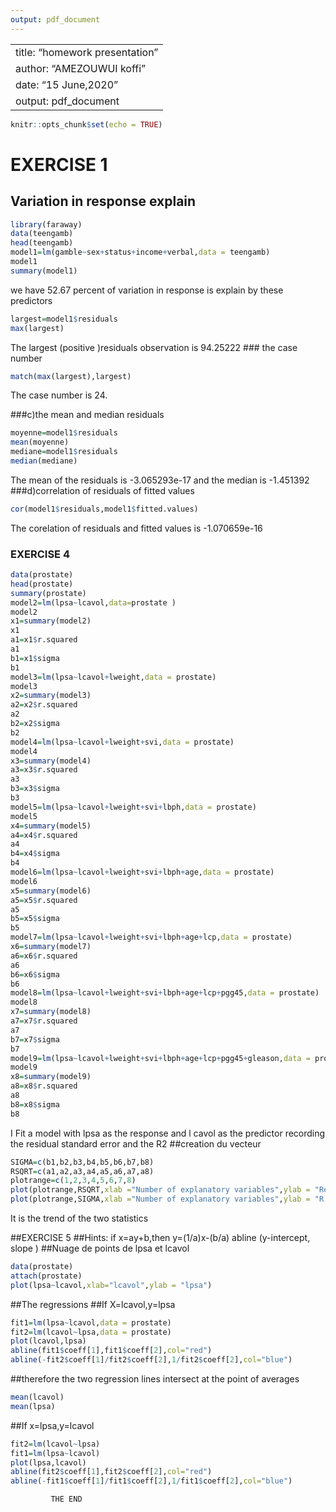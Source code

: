 ```yaml
---
output: pdf_document
---
```

---
title: "homework presentation"
author: "AMEZOUWUI koffi"
date: "15 June,2020"
output: pdf_document
---
```r
knitr::opts_chunk$set(echo = TRUE)
```

# EXERCISE 1
## Variation in response explain 
```r
library(faraway)
data(teengamb)
head(teengamb)
model1=lm(gamble~sex+status+income+verbal,data = teengamb)
model1
summary(model1)
```
we have 52.67 percent of variation in response is explain by these predictors

```r
largest=model1$residuals
max(largest)
```
The largest (positive )residuals observation is 94.25222
### the case number
```r
match(max(largest),largest)
```
The case number is 24.

###c)the mean and median residuals
```r
moyenne=model1$residuals
mean(moyenne)
mediane=model1$residuals
median(mediane)
```
The mean of the residuals is -3.065293e-17 and the median is -1.451392
###d)correlation of residuals of fitted values
```r
cor(model1$residuals,model1$fitted.values)
```
The corelation of residuals and fitted values is -1.070659e-16

### EXERCISE 4
```r
data(prostate)
head(prostate)
summary(prostate)
model2=lm(lpsa~lcavol,data=prostate )
model2
x1=summary(model2)
x1
a1=x1$r.squared
a1
b1=x1$sigma
b1
model3=lm(lpsa~lcavol+lweight,data = prostate)
model3
x2=summary(model3)
a2=x2$r.squared
a2
b2=x2$sigma
b2
model4=lm(lpsa~lcavol+lweight+svi,data = prostate)
model4
x3=summary(model4)
a3=x3$r.squared
a3
b3=x3$sigma
b3
model5=lm(lpsa~lcavol+lweight+svi+lbph,data = prostate)
model5
x4=summary(model5)
a4=x4$r.squared
a4
b4=x4$sigma
b4
model6=lm(lpsa~lcavol+lweight+svi+lbph+age,data = prostate)
model6
x5=summary(model6)
a5=x5$r.squared
a5
b5=x5$sigma
b5
model7=lm(lpsa~lcavol+lweight+svi+lbph+age+lcp,data = prostate)
x6=summary(model7)
a6=x6$r.squared
a6
b6=x6$sigma
b6
model8=lm(lpsa~lcavol+lweight+svi+lbph+age+lcp+pgg45,data = prostate)
model8
x7=summary(model8)
a7=x7$r.squared
a7
b7=x7$sigma
b7
model9=lm(lpsa~lcavol+lweight+svi+lbph+age+lcp+pgg45+gleason,data = prostate)
model9
x8=summary(model9)
a8=x8$r.squared
a8
b8=x8$sigma
b8
```
I  Fit a model with lpsa as the response and l cavol as the predictor recording the residual standard error and the R2 
##creation du vecteur
```r
SIGMA=c(b1,b2,b3,b4,b5,b6,b7,b8)
RSQRT=c(a1,a2,a3,a4,a5,a6,a7,a8)
plotrange=c(1,2,3,4,5,6,7,8)
plot(plotrange,RSQRT,xlab ="Number of explanatory variables",ylab = "Residuals standard error" )
plot(plotrange,SIGMA,xlab ="Number of explanatory variables",ylab = "R squared" )

```
It is the trend of the two statistics

##EXERCISE 5
##Hints:  if x=ay+b,then y=(1/a)x-(b/a)   abline (y-intercept, slope )
##Nuage de points de lpsa et lcavol
```r
data(prostate)
attach(prostate)
plot(lpsa~lcavol,xlab="lcavol",ylab = "lpsa")
```
##The regressions
##If X=lcavol,y=lpsa
```r
fit1=lm(lpsa~lcavol,data = prostate)
fit2=lm(lcavol~lpsa,data = prostate)
plot(lcavol,lpsa)
abline(fit1$coeff[1],fit1$coeff[2],col="red")
abline(-fit2$coeff[1]/fit2$coeff[2],1/fit2$coeff[2],col="blue")
```
##therefore the two regression lines intersect at the point of averages
```r
mean(lcavol)
mean(lpsa)
```
##If x=lpsa,y=lcavol
```r
fit2=lm(lcavol~lpsa)
fit1=lm(lpsa~lcavol)
plot(lpsa,lcavol)
abline(fit2$coeff[1],fit2$coeff[2],col="red")
abline(-fit1$coeff[1]/fit1$coeff[2],1/fit1$coeff[2],col="blue")

```
             THE END 








